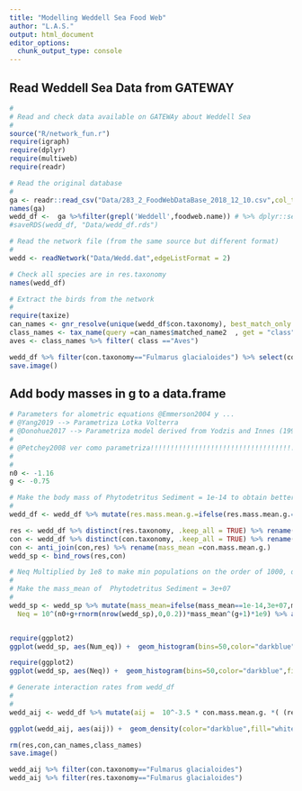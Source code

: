 ```yaml
---
title: "Modelling Weddell Sea Food Web"
author: "L.A.S."
output: html_document
editor_options: 
  chunk_output_type: console
---
```


## Read Weddell Sea Data from GATEWAY 

```r


#
# Read and check data available on GATEWAy about Weddell Sea
#
source("R/network_fun.r")
require(igraph)
require(dplyr)
require(multiweb)
require(readr)

# Read the original database
#
ga <- readr::read_csv("Data/283_2_FoodWebDataBase_2018_12_10.csv",col_types = "icccccccccccccddddddccccccccddddddcddccddciicc")
names(ga)
wedd_df <-  ga %>%filter(grepl('Weddell',foodweb.name)) # %>% dplyr::select(con.taxonomy,con.taxonomy.level,res.taxonomy,res.taxonomy.level)
#saveRDS(wedd_df, "Data/wedd_df.rds")

# Read the network file (from the same source but different format)
#
wedd <- readNetwork("Data/Wedd.dat",edgeListFormat = 2)

# Check all species are in res.taxonomy 
names(wedd_df)

# Extract the birds from the network
#
require(taxize)
can_names <- gnr_resolve(unique(wedd_df$con.taxonomy), best_match_only = TRUE, canonical=TRUE)
class_names <- tax_name(query =can_names$matched_name2  , get = "class", db = "ncbi")
aves <- class_names %>% filter( class =="Aves")

wedd_df %>% filter(con.taxonomy=="Fulmarus glacialoides") %>% select(con.mass.mean.g.)
save.image()
```


## Add body masses in g to a data.frame

```r

# Parameters for alometric equations @Emmerson2004 y ...
# @Yang2019 --> Parametriza Lotka Volterra
# @Donohue2017 --> Parametriza model derived from Yodzis and Innes (1992), updated with more recent allometric coefficients
#
# @Petchey2008 ver como parametriza!!!!!!!!!!!!!!!!!!!!!!!!!!!!!!!!!!!!!!!!!!!!
#
#
n0 <- -1.16 
g <- -0.75 

# Make the body mass of Phytodetritus Sediment = 1e-14 to obtain better interaction rates for detritivores
#
wedd_df <- wedd_df %>% mutate(res.mass.mean.g.=ifelse(res.mass.mean.g.==-9.99e+02, 1e-14, res.mass.mean.g.))

res <- wedd_df %>% distinct(res.taxonomy, .keep_all = TRUE) %>% rename(name=res.taxonomy,mass_mean = res.mass.mean.g.) %>% select(name, mass_mean) 
con <- wedd_df %>% distinct(con.taxonomy, .keep_all = TRUE) %>% rename(name=con.taxonomy) %>% select(name, con.mass.mean.g.) 
con <- anti_join(con,res) %>% rename(mass_mean =con.mass.mean.g.)
wedd_sp <- bind_rows(res,con) 

# Neq Multiplied by 1e8 to make min populations on the order of 1000, detritus set at big values
#
# Make the mass_mean of  Phytodetritus Sediment = 3e+07
#
wedd_sp <- wedd_sp %>% mutate(mass_mean=ifelse(mass_mean==1e-14,3e+07,mass_mean	 ),
  Neq = 10^(n0+g+rnorm(nrow(wedd_sp),0,0.2))*mass_mean^(g+1)*1e9) %>% arrange(desc(Neq)) %>% mutate(Num_eq=Neq/mass_mean)


require(ggplot2)
ggplot(wedd_sp, aes(Num_eq)) +  geom_histogram(bins=50,color="darkblue",fill="white") + theme_bw() + scale_y_log10() 

require(ggplot2)
ggplot(wedd_sp, aes(Neq)) +  geom_histogram(bins=50,color="darkblue",fill="white") + theme_bw() + scale_y_log10()

# Generate interaction rates from wedd_df 
#
#
wedd_aij <- wedd_df %>% mutate(aij =  10^-3.5 * con.mass.mean.g. *( (res.mass.mean.g./con.mass.mean.g.)^0.46 / (1 + (res.mass.mean.g./con.mass.mean.g.)^2)) ) %>% select( res.taxonomy, con.taxonomy, aij) %>% arrange(desc(aij))

ggplot(wedd_aij, aes(aij)) +  geom_density(color="darkblue",fill="white") + theme_bw()

rm(res,con,can_names,class_names)
save.image()

wedd_aij %>% filter(con.taxonomy=="Fulmarus glacialoides") 
wedd_aij %>% filter(res.taxonomy=="Fulmarus glacialoides") 

``` 



